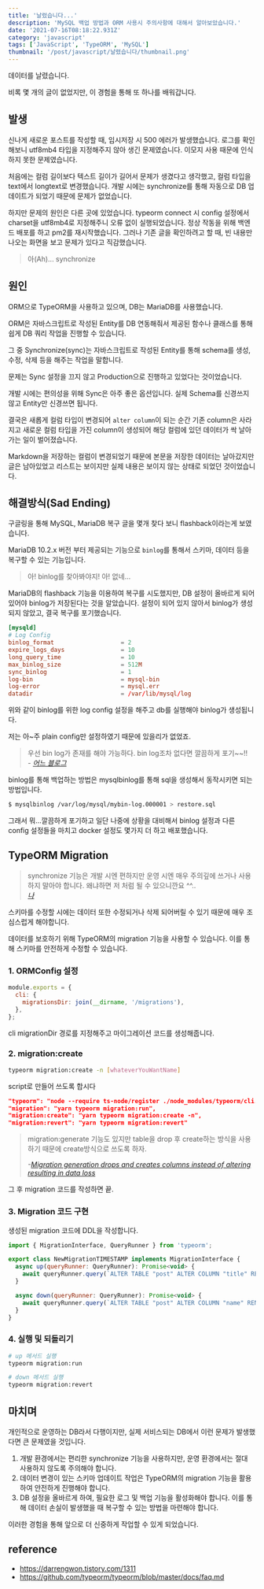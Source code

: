 ```yaml
---
title: '날렸습니다...'
description: 'MySQL 백업 방법과 ORM 사용시 주의사항에 대해서 알아보았습니다.'
date: '2021-07-16T08:18:22.931Z'
category: 'javascript'
tags: ['JavaScript', 'TypeORM', 'MySQL']
thumbnail: '/post/javascript/날렸습니다/thumbnail.png'
---
```


데이터를 날렸습니다.

비록 몇 개의 글이 없었지만, 이 경험을 통해 또 하나를 배워갑니다.

## 발생

신나게 새로운 포스트를 작성할 때, 임시저장 시 500 에러가 발생했습니다.
로그를 확인해보니 utf8mb4 타입을 지정해주지 않아 생긴 문제였습니다.
이모지 사용 때문에 인식하지 못한 문제였습니다.

처음에는 컬럼 길이보다 텍스트 길이가 길어서 문제가 생겼다고 생각했고, 컬럼 타입을 text에서 longtext로 변경했습니다.
개발 시에는 synchronize를 통해 자동으로 DB 업데이트가 되었기 때문에 문제가 없었습니다.

하지만 문제의 원인은 다른 곳에 있었습니다.
typeorm connect 시 config 설정에서 charset을 utf8mb4로 지정해주니 오류 없이 실행되었습니다.
정상 작동을 위해 백엔드 배포를 하고 pm2를 재시작했습니다.
그러나 기존 글을 확인하려고 할 때, 빈 내용만 나오는 화면을 보고 문제가 있다고 직감했습니다.

> 아(Ah)...
> synchronize

## 원인

ORM으로 TypeORM을 사용하고 있으며, DB는 MariaDB를 사용했습니다.

ORM은 자바스크립트로 작성된 Entity를 DB 연동해줘서 제공된 함수나 클래스를 통해 쉽게 DB 쿼리 작업을 진행할 수 있습니다.

그 중 Synchronize(sync)는 자바스크립트로 작성된 Entity를 통해 schema를 생성, 수정, 삭제 등을 해주는 작업을 말합니다.

문제는 Sync 설정을 끄지 않고 Production으로 진행하고 있었다는 것이었습니다.

개발 시에는 편의성을 위해 Sync은 아주 좋은 옵션입니다. 실제 Schema를 신경쓰지 않고 Entity만 신경쓰면 됩니다.

결국은 새롭게 컬럼 타입이 변경되어 `alter column`이 되는 순간 기존 column은 사라지고 새로운 컬럼 타입을 가진 column이 생성되어 해당 컬럼에 있던 데이터가 싹 날아가는 일이 벌어졌습니다.

Markdown을 저장하는 컬럼이 변경되었기 때문에 본문을 저장한 데이터는 날아갔지만 글은 남아있었고 리스트는 보이지만 실제 내용은 보이지 않는 상태로 되었던 것이었습니다.

## 해결방식(Sad Ending)

구글링을 통해 MySQL, MariaDB 복구 글을 몇개 찾다 보니 flashback이라는게 보였습니다.

MariaDB 10.2.x 버전 부터 제공되는 기능으로 `binlog`를 통해서 스키마, 데이터 등을 복구할 수 있는 기능입니다.

> 아!
> binlog를 찾아봐야지!
> 아! 없네...

MariaDB의 flashback 기능을 이용하여 복구를 시도했지만, DB 설정이 올바르게 되어 있어야 binlog가 저장된다는 것을 알았습니다. 설정이 되어 있지 않아서 binlog가 생성되지 않았고, 결국 복구를 포기했습니다.

```conf
[mysqld]
# Log Config
binlog_format                   = 2
expire_logs_days                = 10
long_query_time                 = 10
max_binlog_size                 = 512M
sync_binlog                     = 1
log-bin                         = mysql-bin
log-error                       = mysql.err
datadir                         = /var/lib/mysql/log
```

위와 같이 binlog를 위한 log config 설정을 해주고 db를 실행해야 binlog가 생성됩니다.

저는 아~주 plain config만 설정하였기 때문에 있을리가 없었죠.

> 우선 bin log가 존재를 해야 가능하다. bin log조차 없다면 깔끔하게 포기~~!!  
> _- [어느 블로그](http://gnujava.com/board/article_view.jsp?article_no=1860&menu_cd=29&board_no=16&table_cd=EPAR06&table_no=06)_

binlog를 통해 백업하는 방법은 mysqlbinlog를 통해 sql을 생성해서 동작시키면 되는 방법입니다.

```bash
$ mysqlbinlog /var/log/mysql/mybin-log.000001 > restore.sql
```

그래서 뭐...깔끔하게 포기하고 일단 나중에 상황을 대비해서 binlog 설정과 다른 config 설정들을 마치고 docker 설정도 몇가지 더 하고 배포했습니다.

## TypeORM Migration

> synchronize 기능은 개발 시엔 편하지만 운영 시엔 매우 주의깊에 쓰거나 사용하지 말아야 합니다. 왜냐하면 저 처럼 될 수 있으니깐요 ^^..  
> _[나](#)_

스키마를 수정할 시에는 데이터 또한 수정되거나 삭제 되어버릴 수 있기 때문에 매우 조심스럽게 해야합니다.

데이터를 보호하기 위해 TypeORM의 migration 기능을 사용할 수 있습니다. 이를 통해 스키마를 안전하게 수정할 수 있습니다.

### 1. ORMConfig 설정

```js
module.exports = {
  cli: {
    migrationsDir: join(__dirname, '/migrations'),
  },
};
```

cli migrationDir 경로를 지정해주고 마이그레이션 코드를 생성해줍니다.

### 2. migration:create

```bash
typeorm migration:create -n [whateverYouWantName]
```

script로 만들어 쓰도록 합시다

```json
"typeorm": "node --require ts-node/register ./node_modules/typeorm/cli.js --config ./src/ormconfig.ts",
"migration": "yarn typeorm migration:run",
"migration:create": "yarn typeorm migration:create -n",
"migration:revert": "yarn typeorm migration:revert"
```

> migration:generate 기능도 있지만 table을 drop 후 create하는 방식을 사용하기 때문에 create방식으로 쓰도록 하자.
>
> _-[Migration generation drops and creates columns instead of altering resulting in data loss](https://github.com/typeorm/typeorm/issues/3357)_

그 후 migration 코드를 작성하면 끝.

### 3. Migration 코드 구현

생성된 migration 코드에 DDL을 작성합니다.

```js
import { MigrationInterface, QueryRunner } from 'typeorm';

export class NewMigrationTIMESTAMP implements MigrationInterface {
  async up(queryRunner: QueryRunner): Promise<void> {
    await queryRunner.query(`ALTER TABLE "post" ALTER COLUMN "title" RENAME TO "name"`);
  }

  async down(queryRunner: QueryRunner): Promise<void> {
    await queryRunner.query(`ALTER TABLE "post" ALTER COLUMN "name" RENAME TO "title"`);
  }
}
```

### 4. 실행 및 되돌리기

```bash
# up 메서드 실행
typeorm migration:run

# down 메서드 실행
typeorm migration:revert
```

## 마치며

개인적으로 운영하는 DB라서 다행이지만, 실제 서비스되는 DB에서 이런 문제가 발생했다면 큰 문제였을 것입니다.

1. 개발 환경에서는 편리한 synchronize 기능을 사용하지만, 운영 환경에서는 절대 사용하지 않도록 주의해야 합니다.
2. 데이터 변경이 있는 스키마 업데이트 작업은 TypeORM의 migration 기능을 활용하여 안전하게 진행해야 합니다.
3. DB 설정을 올바르게 하여, 필요한 로그 및 백업 기능을 활성화해야 합니다. 이를 통해 데이터 손실이 발생했을 때 복구할 수 있는 방법을 마련해야 합니다.

이러한 경험을 통해 앞으로 더 신중하게 작업할 수 있게 되었습니다.

## reference

- https://darrengwon.tistory.com/1311
- https://github.com/typeorm/typeorm/blob/master/docs/faq.md
